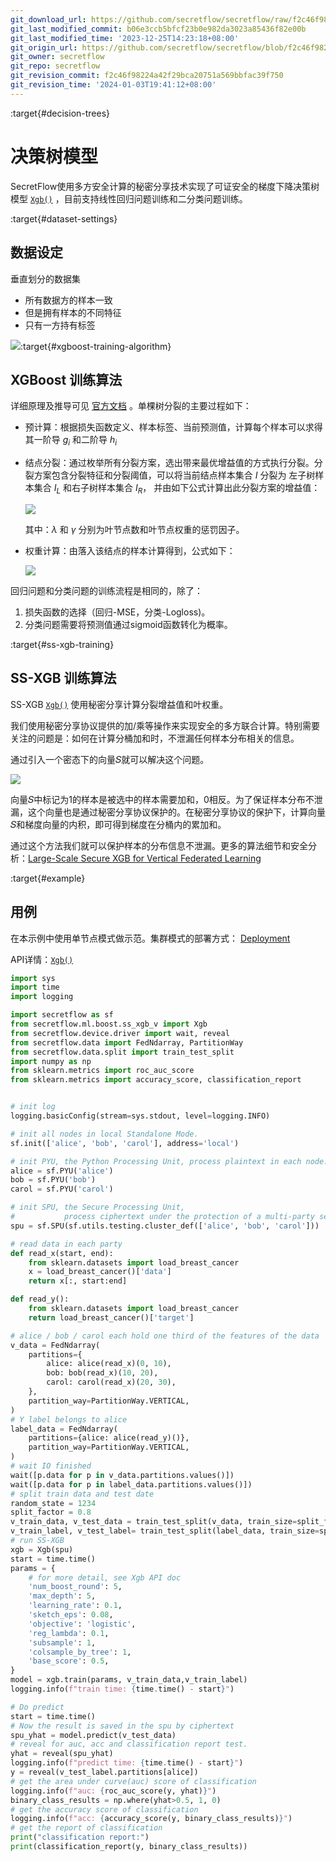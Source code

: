 ```yaml
---
git_download_url: https://github.com/secretflow/secretflow/raw/f2c46f98224a42f29bca20751a569bbfac39f750/docs/user_guide/mpc_ml/decision_tree.rst
git_last_modified_commit: b06e3ccb5bfcf23b0e982da3023a85436f82e00b
git_last_modified_time: '2023-12-25T14:23:18+08:00'
git_origin_url: https://github.com/secretflow/secretflow/blob/f2c46f98224a42f29bca20751a569bbfac39f750/docs/user_guide/mpc_ml/decision_tree.rst
git_owner: secretflow
git_repo: secretflow
git_revision_commit: f2c46f98224a42f29bca20751a569bbfac39f750
git_revision_time: '2024-01-03T19:41:12+08:00'
---
```


:target{#decision-trees}

# 决策树模型

SecretFlow使用多方安全计算的秘密分享技术实现了可证安全的梯度下降决策树模型 [`Xgb()`](../../source/secretflow.ml.boost.ml.boost.ss_xgb_v.mdx#secretflow.ml.boost.ss_xgb_v.model.Xgb "secretflow.ml.boost.ss_xgb_v.model.Xgb") ，目前支持线性回归问题训练和二分类问题训练。

:target{#dataset-settings}

## 数据设定

垂直划分的数据集

- 所有数据方的样本一致
- 但是拥有样本的不同特征
- 只有一方持有标签

![](../../_assets/v_dataset.png):target{#xgboost-training-algorithm}

## XGBoost 训练算法

详细原理及推导可见 [官方文档](https://xgboost.readthedocs.io/en/stable/tutorials/model.html) 。单棵树分裂的主要过程如下：

- 预计算：根据损失函数定义、样本标签、当前预测值，计算每个样本可以求得其一阶导 <InlineMath>$g_{i}$</InlineMath> 和二阶导  <InlineMath>$h_{i}$</InlineMath>
- 结点分裂：通过枚举所有分裂方案，选出带来最优增益值的方式执行分裂。分裂方案包含分裂特征和分裂阈值，可以将当前结点样本集合 <InlineMath>$I$</InlineMath> 分裂为 左子树样本集合 <InlineMath>$I_{L}$</InlineMath> 和右子树样本集合 <InlineMath>$I_{R}$</InlineMath>， 并由如下公式计算出此分裂方案的增益值：

  ![](../../_assets/gain_formula.png)

  其中：<InlineMath>$\lambda$</InlineMath> 和 <InlineMath>$\gamma$</InlineMath> 分别为叶节点数和叶节点权重的惩罚因子。
- 权重计算：由落入该结点的样本计算得到，公式如下：

  ![](../../_assets/weight_formula.png)

回归问题和分类问题的训练流程是相同的，除了：

1. 损失函数的选择（回归-MSE，分类-Logloss)。
2. 分类问题需要将预测值通过sigmoid函数转化为概率。

:target{#ss-xgb-training}

## SS-XGB 训练算法

SS-XGB [`Xgb()`](../../source/secretflow.ml.boost.ml.boost.ss_xgb_v.mdx#secretflow.ml.boost.ss_xgb_v.model.Xgb "secretflow.ml.boost.ss_xgb_v.model.Xgb") 使用秘密分享计算分裂增益值和叶权重。

我们使用秘密分享协议提供的加/乘等操作来实现安全的多方联合计算。特别需要关注的问题是：如何在计算分桶加和时，不泄漏任何样本分布相关的信息。

通过引入一个密态下的向量𝑆就可以解决这个问题。

![](../../_assets/indicator_vecto.jpg)

向量𝑆中标记为1的样本是被选中的样本需要加和，0相反。为了保证样本分布不泄漏，这个向量也是通过秘密分享协议保护的。在秘密分享协议的保护下，计算向量𝑆和梯度向量的内积，即可得到梯度在分桶内的累加和。

通过这个方法我们就可以保护样本的分布信息不泄漏。更多的算法细节和安全分析：[Large-Scale Secure XGB for Vertical Federated Learning](https://arxiv.org/pdf/2005.08479.pdf)

:target{#example}

## 用例

在本示例中使用单节点模式做示范。集群模式的部署方式： [Deployment](../../getting_started/deployment.mdx)

API详情：[`Xgb()`](../../source/secretflow.ml.boost.ml.boost.ss_xgb_v.mdx#secretflow.ml.boost.ss_xgb_v.model.Xgb "secretflow.ml.boost.ss_xgb_v.model.Xgb")

```python
import sys
import time
import logging

import secretflow as sf
from secretflow.ml.boost.ss_xgb_v import Xgb
from secretflow.device.driver import wait, reveal
from secretflow.data import FedNdarray, PartitionWay
from secretflow.data.split import train_test_split
import numpy as np
from sklearn.metrics import roc_auc_score
from sklearn.metrics import accuracy_score, classification_report


# init log
logging.basicConfig(stream=sys.stdout, level=logging.INFO)

# init all nodes in local Standalone Mode.
sf.init(['alice', 'bob', 'carol'], address='local')

# init PYU, the Python Processing Unit, process plaintext in each node.
alice = sf.PYU('alice')
bob = sf.PYU('bob')
carol = sf.PYU('carol')

# init SPU, the Secure Processing Unit,
#           process ciphertext under the protection of a multi-party secure computing protocol
spu = sf.SPU(sf.utils.testing.cluster_def(['alice', 'bob', 'carol']))

# read data in each party
def read_x(start, end):
    from sklearn.datasets import load_breast_cancer
    x = load_breast_cancer()['data']
    return x[:, start:end]

def read_y():
    from sklearn.datasets import load_breast_cancer
    return load_breast_cancer()['target']

# alice / bob / carol each hold one third of the features of the data
v_data = FedNdarray(
    partitions={
        alice: alice(read_x)(0, 10),
        bob: bob(read_x)(10, 20),
        carol: carol(read_x)(20, 30),
    },
    partition_way=PartitionWay.VERTICAL,
)
# Y label belongs to alice
label_data = FedNdarray(
    partitions={alice: alice(read_y)()},
    partition_way=PartitionWay.VERTICAL,
)
# wait IO finished
wait([p.data for p in v_data.partitions.values()])
wait([p.data for p in label_data.partitions.values()])
# split train data and test date
random_state = 1234
split_factor = 0.8
v_train_data, v_test_data = train_test_split(v_data, train_size=split_factor, random_state=random_state)
v_train_label, v_test_label= train_test_split(label_data, train_size=split_factor, random_state=random_state)
# run SS-XGB
xgb = Xgb(spu)
start = time.time()
params = {
    # for more detail, see Xgb API doc
    'num_boost_round': 5,
    'max_depth': 5,
    'learning_rate': 0.1,
    'sketch_eps': 0.08,
    'objective': 'logistic',
    'reg_lambda': 0.1,
    'subsample': 1,
    'colsample_by_tree': 1,
    'base_score': 0.5,
}
model = xgb.train(params, v_train_data,v_train_label)
logging.info(f"train time: {time.time() - start}")

# Do predict
start = time.time()
# Now the result is saved in the spu by ciphertext
spu_yhat = model.predict(v_test_data)
# reveal for auc, acc and classification report test.
yhat = reveal(spu_yhat)
logging.info(f"predict time: {time.time() - start}")
y = reveal(v_test_label.partitions[alice])
# get the area under curve(auc) score of classification
logging.info(f"auc: {roc_auc_score(y, yhat)}")
binary_class_results = np.where(yhat>0.5, 1, 0)
# get the accuracy score of classification
logging.info(f"acc: {accuracy_score(y, binary_class_results)}")
# get the report of classification
print("classification report:")
print(classification_report(y, binary_class_results))
```
